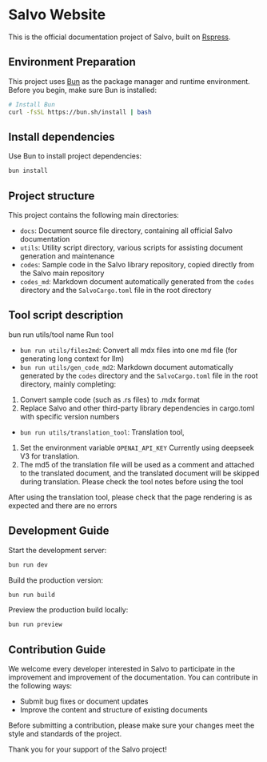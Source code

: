 # Salvo Website

This is the official documentation project of Salvo, built on [Rspress](https://rspress.dev/).

## Environment Preparation

This project uses [Bun](https://bun.sh/) as the package manager and runtime environment. Before you begin, make sure Bun is installed:

```bash
# Install Bun
curl -fsSL https://bun.sh/install | bash
```

## Install dependencies

Use Bun to install project dependencies:

```bash
bun install
```

## Project structure

This project contains the following main directories:

- `docs`: Document source file directory, containing all official Salvo documentation
- `utils`: Utility script directory, various scripts for assisting document generation and maintenance
- `codes`: Sample code in the Salvo library repository, copied directly from the Salvo main repository
- `codes_md`: Markdown document automatically generated from the `codes` directory and the `SalvoCargo.toml` file in the root directory

## Tool script description
bun run utils/tool ​​name Run tool
- `bun run utils/files2md`: Convert all mdx files into one md file (for generating long context for llm)
- `bun run utils/gen_code_md2`: Markdown document automatically generated by the `codes` directory and the `SalvoCargo.toml` file in the root directory, mainly completing:
1. Convert sample code (such as .rs files) to .mdx format
2. Replace Salvo and other third-party library dependencies in cargo.toml with specific version numbers
- `bun run utils/translation_tool`: Translation tool,
1. Set the environment variable `OPENAI_API_KEY` Currently using deepseek V3 for translation.
2. The md5 of the translation file will be used as a comment and attached to the translated document, and the translated document will be skipped during translation.
Please check the tool notes before using the tool

After using the translation tool, please check that the page rendering is as expected and there are no errors

## Development Guide

Start the development server:

```bash
bun run dev
```

Build the production version:

```bash
bun run build
```

Preview the production build locally:

```bash
bun run preview
```

## Contribution Guide

We welcome every developer interested in Salvo to participate in the improvement and improvement of the documentation. You can contribute in the following ways:

- Submit bug fixes or document updates
- Improve the content and structure of existing documents

Before submitting a contribution, please make sure your changes meet the style and standards of the project.

Thank you for your support of the Salvo project!